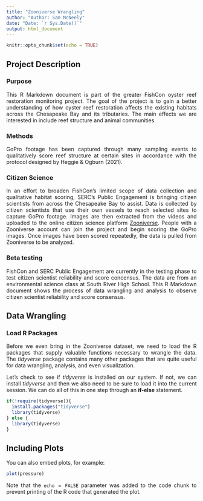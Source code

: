 ```yaml
---
title: "Zooniverse Wrangling"
author: "Author: Sam McNeely"
date: "Date: `r Sys.Date()`"
output: html_document
---
```

<style>
body {
text-align: justify}
</style>

```r
knitr::opts_chunk$set(echo = TRUE)
```

## **Project Description**

### Purpose

This R Markdown document is part of the greater FishCon oyster reef restoration monitoring project. The goal of the project is to gain a better understanding of how oyster reef restoration affects the existing habitats across the Chesapeake Bay and its tributaries. The main effects we are interested in include reef structure and animal communities. 

### Methods

GoPro footage has been captured through many sampling events to qualitatively score reef structure at certain sites in accordance with the protocol designed by Heggie & Ogburn (2021).

### Citizen Science

In an effort to broaden FishCon's limited scope of data collection and qualitative habitat scoring, SERC's Public Engagement is bringing citizen scientists from across the Chesapeake Bay to assist. Data is collected by citizen scientists that use their own vessels to reach selected sites to capture GoPro footage. Images are then extracted from the videos and uploaded to the online citizen science platform [Zooniverse](https://www.zooniverse.org). People with a Zooniverse account can join the project and begin scoring the GoPro images. Once images have been scored repeatedly, the data is pulled from Zooniverse to be analyzed.

### Beta testing

FishCon and SERC Public Engagement are currently in the testing phase to test citizen scientist reliability and score concensus. The data are from an environmental science class at South River High School. This R Markdown document shows the process of data wrangling and analysis to observe citizen scientist reliability and score consensus.

## **Data Wrangling**

### Load R Packages

Before we even bring in the Zooniverse dataset, we need to load the R packages that supply valuable functions necessary to wrangle the data. The *tidyverse* package contains many other packages that are quite useful for data wrangling, analysis, and even visualization.

Let's check to see if *tidyverse* is installed on our system. If not, we can install *tidyverse* and then we also need to be sure to load it into the current session. We can do all of this in one step through an **if-else** statement.

```r
if(!require(tidyverse)){
  install.packages("tidyverse")
  library(tidyverse)
} else {
  library(tidyverse)
}
```



## Including Plots

You can also embed plots, for example:

```r
plot(pressure)
```

Note that the `echo = FALSE` parameter was added to the code chunk to prevent printing of the R code that generated the plot.
